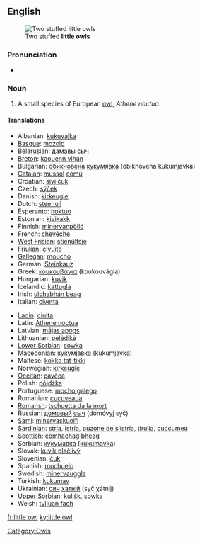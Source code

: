 {{wikipedia}}
==English==
[[Image:Kirkeugle.jpg|thumb|Two stuffed '''little owls''']]

===Pronunciation===
*{{IPA|/'lɪtəl ɑʊl/}}

===Noun===
{{en-noun|sg=[[little]] [[owl]]}}

# A small species of European [[owl]], ''Athene noctua''.

====Translations====
{{trans-top|species of owl}}
*Albanian: [[kukuvajka]]
*[[Basque]]: [[mozolo]]
*Belarusian: [[дамавы]] [[сыч]]
*[[Breton]]: [[kaouenn vihan]]
*Bulgarian: [[обикновена]] [[кукумявка]] (obiknovena kukumjavka)
*[[Catalan]]: [[mussol]] [[comú]]
*Croatian: [[sivi čuk]]
*Czech: [[sýček]] {{m}}
*Danish: [[kirkeugle]]
*Dutch: [[steenuil]] {{m}}
*Esperanto: [[noktuo]]
*Estonian: [[kivikakk]]
*Finnish: [[minervanpöllö]]
*French: [[chevêche]] {{f}}
*[[West Frisian]]: [[stienûltsje]]
*[[Friulian]]: [[civuite]]
*[[Gallegan]]: [[moucho]]
*German: [[Steinkauz]] {{m}}
*Greek: [[κουκουβάγια]] (koukouvágia) {{f}}
*Hungarian: [[kuvik]]
*Icelandic: [[kattugla]]
*Irish: [[ulchabhán beag]]
*Italian: [[civetta]] {{f}}
{{trans-mid}}
*[[Ladin]]: [[ciuita]]
*Latin: [[Athene noctua]] {{f}}
*Latvian: [[mājas apogs]]
*Lithuanian: [[pelėdikė]]
*[[Lower Sorbian]]: [[sowka]]
*[[Macedonian]]: [[кукумjавка]] (kukumjavka)
*Maltese: [[kokka tat-tikki]]
*Norwegian: [[kirkeugle]]
*[[Occitan]]: [[cavèca]]
*Polish: [[pójdźka]] {{f}}
*Portuguese: [[mocho galego]] {{m}}
*Romanian: [[cucuveaua]]
*[[Romansh]]: [[tschuetta da la mort]]
*Russian: [[домовый]] [[сыч]] (domóvyj syč) {{m}}
*[[Sami]]: [[minervaskuolfi]]
*[[Sardinian]]: [[stria]], [[istria]], [[puzone de s’istria]], [[tirulia]], [[cuccumeu]]
*[[Scottish]]: [[comhachag bheag]]
*Serbian: [[кукумавка]] ([[kukumavka]])
*Slovak: [[kuvik plačlivý]]
*Slovenian: [[čuk]]
*Spanish: [[mochuelo]] {{m}}
*Swedish: [[minervauggla]]
*Turkish: [[kukumav]]
*Ukrainian: [[сич]] [[хатній]] (syč χátnij)
*[[Upper Sorbian]]: [[kulišk]], [[sowka]]
*Welsh: [[tylluan fach]]
{{trans-bottom}}

[[Category:Owls]]

[[fr:little owl]]
[[ky:little owl]]